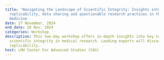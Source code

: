```yaml
---
title: 'Navigating the Landscape of Scientific Integrity: Insights into open science,
  replicability, data sharing and questionable research practices in the field of
  medicine'
date: 27 November, 2024
end_date: 28 Nov, 2024
categories: Workshop
description: This two-day workshop offers in-depth insights into key topics shaping
  scientific integrity in medical research. Leading experts will discuss open science,
  replicability.
host: LMU Center For Advanced Studies (CAS)
---
```


